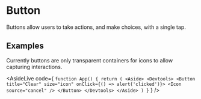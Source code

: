 
# Button

Buttons allow users to take actions, and make choices, with a single tap.

## Examples

Currently buttons are only transparent containers for icons to allow capturing interactions.

<AsideLive
  code={
`function App() {
  return (
    <Aside>
      <Devtools>
        <Button title="Clear" size="icon" onClick={() => alert('clicked')}>
          <Icon source="cancel" />
        </Button>
      </Devtools>
    </Aside>
  )
}`
    }
/>

